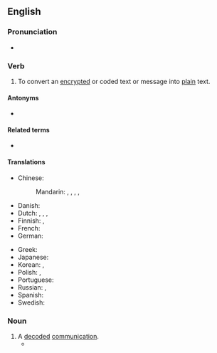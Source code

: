 ==English==

===Pronunciation===
* {{a|UK}} {{IPA|/dɪˈkɹɪpt/|/diːˈkɹɪpt/|lang=en}}

===Verb===
{{en-verb}}

# To convert an [[encrypt]]ed or coded text or message into [[plain]] text.

====Antonyms====
* {{l|en|encrypt}}

====Related terms====
* {{l|en|decipher}}

====Translations====
{{trans-top|to convert to plain text}}
* Chinese:
*: Mandarin: {{t+|cmn|解密|tr=jiěmì|sc=Hans}}, {{t+|cmn|解碼|sc=Hani}}, {{t+|cmn|解码|tr=jiěmǎ|sc=Hani}}, {{t+|cmn|解讀|sc=Hani}}, {{t+|cmn|解读|tr=jiědú|sc=Hani}}
* Danish: {{t|da|dekryptere}}
* Dutch: {{t+|nl|ontcijferen}}, {{t+|nl|decoderen}}, {{t|nl|ontsleutelen}}, {{t|nl|decrypteren}}
* Finnish: {{t|fi|[[purkaa]] [[salaus]]}}, {{t|fi|dekryptata}}
* French: {{t+|fr|déchiffrer}}
* German: {{t+|de|entschlüsseln}}
{{trans-mid}}
* Greek: {{t+|el|αποκρυπτογραφώ}}
* Japanese: {{t+|ja|解読|tr=かいどくする, kaidoku suru|alt=解読する|sc=Jpan}}
* Korean: {{t|ko|해독하다|tr=haedokhada|sc=Hang}}, {{t|ko|복호화하다|tr=bokhohwahada|sc=Hang}}
* Polish: {{t|pl|deszyfrować}}, {{t|pl|odszyfrować}}
* Portuguese: {{t|pt|desencriptar}}
* Russian: {{t+|ru|расшифро́вывать|impf}}, {{t+|ru|расшифрова́ть|pf}}
* Spanish: {{t+|es|descifrar}}
* Swedish: {{t|sv|dekryptera}}
{{trans-bottom}}

===Noun===
{{en-noun}}

# A [[decode]]d [[communication]].
#* {{quote-book|year=1979|author=Francis Harry Hinsley|title=British Intelligence in the Second World War|page=182|passage=The '''decrypts''' were being obtained from the traffic of 78 German stations by the end of 1941, and of 147 stations by the end of 1942.}}